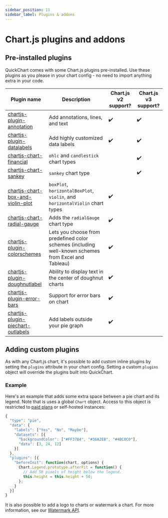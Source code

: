 ```yaml
---
sidebar_position: 11
sidebar_label: Plugins & addons
---
```



# Chart.js plugins and addons

## Pre-installed plugins

QuickChart comes with some Chart.js plugins pre-installed. Use these plugins as you please in your chart config - no need to import anything extra in your code.

| Plugin name                                                                                         | Description                                                                                         | Chart.js v2 support? | Chart.js v3 support? |
| --------------------------------------------------------------------------------------------------- | --------------------------------------------------------------------------------------------------- | -------------------- | -------------------- |
| [chartjs-plugin-annotation](https://github.com/chartjs/chartjs-plugin-annotation)                   | Add annotations, lines, and text                                                                    | ✔️                   | ✔️                   |
| [chartjs-plugin-datalabels](https://github.com/chartjs/chartjs-plugin-datalabels)                   | Add highly customized data labels                                                                   | ✔️                   | ✔️                   |
| [chartjs-chart-financial](https://github.com/chartjs/chartjs-chart-financial)                       | `ohlc` and `candlestick` chart types                                                                |                      | ✔️                   |
| [chartjs-chart-sankey](https://github.com/kurkle/chartjs-chart-sankey)                              | `sankey` chart type                                                                                 |                      | ✔️                   |
| [chartjs-chart-box-and-violin-plot](https://github.com/datavisyn/chartjs-chart-box-and-violin-plot) | `boxPlot`, `horizontalBoxPlot`, `violin`, and `horizontalViolin` chart types                        | ✔️                   |                      |
| [chartjs-chart-radial-gauge](https://github.com/pandameister/chartjs-chart-radial-gauge)            | Adds the `radialGauge` chart type                                                                   | ✔️                   |                      |
| [chartjs-plugin-colorschemes](https://nagix.github.io/chartjs-plugin-colorschemes/)                 | Lets you choose from predefined color schemes (including well-known schemes from Excel and Tableau) | ✔️                   |                      |
| [chartjs-plugin-doughnutlabel](https://github.com/ciprianciurea/chartjs-plugin-doughnutlabel)       | Ability to display text in the center of doughnut charts                                            | ✔️                   |                      |
| [chartjs-plugin-error-bars](https://github.com/datavisyn/chartjs-plugin-error-bars)                 | Support for error bars on chart                                                                     | ✔️                   |                      |
| [chartjs-plugin-piechart-outlabels](https://github.com/Neckster/chartjs-plugin-piechart-outlabels)  | Add labels outside your pie graph                                                                   | ✔️                   |                      |

## Adding custom plugins

As with any Chart.js chart, it's possible to add custom inline plugins by setting the `plugins` attribute in your chart config. Setting a custom `plugins` object will override the plugins built into QuickChart.

### Example

Here's an example that adds some extra space between a pie chart and its legend. Note that is uses a global `Chart` object. Access to this object is restricted to [paid plans](https://quickchart.io/pricing/) or self-hosted instances:

```js
{
  "type": "pie",
  "data": {
    "labels": ["Yes", "No", "Maybe"],
    "datasets": [{
      "backgroundColor": ["#FF3784", "#36A2EB", "#4BC0C0"],
      "data": [3, 24, 12]
    }]
  },
  "plugins": [{
    "beforeInit": function(chart, options) {
      Chart.Legend.prototype.afterFit = function() {
        // Add 50 pixels of height below the legend.
        this.height = this.height + 50;
      };
    }
  }]
}
```

It is also possible to add a logo to charts or watermark a chart. For more information, see our [Watermark API](/documentation/watermark-api/).
